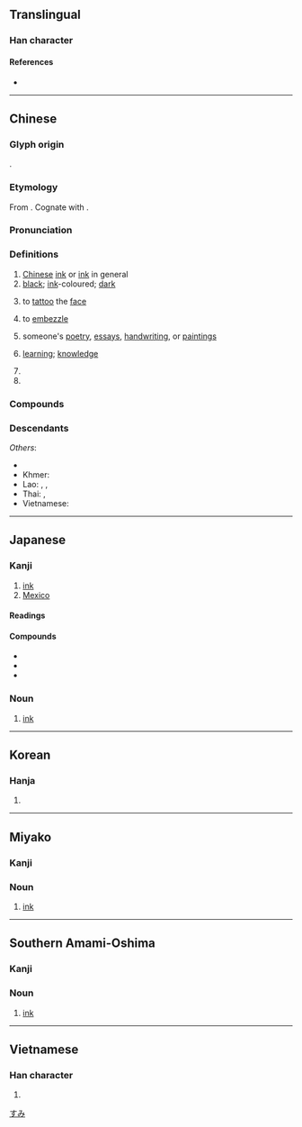 {{character info/new}}
==Translingual==

===Han character===
{{Han char|rn=32|rad=土|as=12|asj=11|sn=15|snj=14|four=60104|canj=WGFG|ids=⿱黑土(GTHKV), ⿱黒土(J)}}

====References====
* {{Han ref|kx=0238.400|dkj=05469|dj=0478.020|hdz=10487.030|uh=58A8|ud=22696|bh=BEA5|bd=48805}}

----

==Chinese==
{{zh-forms}}

===Glyph origin===
{{Han etym}}
{{Han compound|黑|土|ls=psc|c1=p|c2=s|t2=soil}}.

===Etymology===
From {{inh|zh|sit-pro|*s-maŋ ~ s-mak}}. Cognate with {{och-l|黑|black}}.

===Pronunciation===
{{zh-pron
|m=mò
|c=mak6
|h=pfs=me̍t
|md=mĕ̤k
|mn=qz:bia̍k/tw,xm,zz:be̍k/ba̍k
|mn_note=bia̍k/be̍k - literary; ba̍k - vernacular
|w=5meq
|mc=y
|oc=y
|cat=n,v,a,pn
}}

===Definitions===
{{zh-hanzi}}

# [[Chinese]] [[ink]] or [[ink]] in general
# [[black]]; [[ink]]-coloured; [[dark]]
# {{lb|zh|historical}} to [[tattoo]] the [[face]]
# {{lb|zh|figurative}} to [[embezzle]]
# {{lb|zh|figurative}} someone's [[poetry]], [[essay]]s, [[handwriting]], or [[painting]]s
# {{lb|zh|figurative}} [[learning]]; [[knowledge]]
# {{zh-short|墨家|[[Mohism]]}}
# {{zh-short|墨西哥|[[Mexico]]}}

===Compounds===
{{zh-der|墨寶|墨筆|墨斗|墨斗魚|墨黑|墨鏡|墨綠|墨綠色|墨囊|墨水|墨西哥|墨魚|墨汁|別墨|即墨之戰|即墨侯|即墨縣|吃墨船兒|吸墨紙|和墨|喝墨水|嚼墨噴紙|大處落墨|奇異墨水|宿墨|尋行數墨|屠毒筆墨|弄筆墨|彩墨|徽墨|惜墨如金|惜墨法|㥏墨|托墨|文墨|斷紙餘墨|朱墨|朱墨本|朱墨爛然|松煙墨|楊墨|楮墨|毫飛墨噴|水墨|水墨畫|油墨|深墨|潑墨|潑墨人物|潑墨山水|濃墨|發墨|白墨|盟墨|眉如墨畫|石墨|研墨|破墨|破墨山水|硃墨|磨墨|程墨|積墨|筆耕墨耘|筆墨|筆墨官司|筆墨生涯|筆墨紙硯|簡策楮墨|粉白墨黑|粉墨|粉墨登場|紅墨|紅墨水|縗墨|繩墨|繩墨之言|翰墨|翰墨志|背繩墨|胸無點墨|舞文弄墨|茶墨|著墨|落墨|蘸墨|規矩繩墨|調墨弄筆|貪墨|貪墨之風|貪墨敗度|近朱近墨|遺墨|醉墨|闈墨|陳墨|隱顯墨水|風月筆墨|食墨|騷人墨客|墨分五色|墨刑|墨卷|墨吏|墨妖|墨妙|墨妝|墨子|墨守|墨守成法|墨守成規|墨客|墨家|墨床|墨廚|墨戲|墨晶|墨暈|墨杘|墨水匣|墨水池|墨水規|墨池筆塚|墨油|墨海|墨瀋|墨爾本|墨版|墨版版畫|墨玉|墨玉縣|墨痕|墨痴|墨盒|墨盪子|墨程|墨突|墨竹|墨索里尼|墨絰|墨線|墨義|墨翟|墨者|墨花|墨荷|墨蝶|墨西哥城|墨西哥灣|墨詔|墨豬|墨跡|墨選|墨鴉|墨墨}}

===Descendants===
{{CJKV||ぼく|묵|mặc}}
''Others'':
* {{desc|id|bak|bor=1}}
* Khmer: {{m|km|មឹក||squid; ink}}
* Lao: {{m|lo|ມຶກ||ink; black}}, {{m|lo|ຫມຶກ||black; ink}}, {{m|lo|ໝຶກ||sepia from cuttlefish; ink; black}}
* Thai: {{th-l|หมึก|ink}}, {{th-l|ปลาหมึก|cuttlefish}}
* Vietnamese: {{m|vi|mực||cuttlefish; ink}}

{{zh-cat|Intermediate}}

----

==Japanese==

===Kanji===
{{ja-kanji|grade=c|rs=土11}}

# [[ink]]
# [[Mexico]]

====Readings====
{{ja-readings
|goon=もく
|kanon=ぼく
|kun=すみ-
}}

====Compounds====
{{ja-kanjitab|すみ|yomi=k}}
* {{ja-l|墨客}}
* {{ja-r|墨汁|ぼくじゅう}}
* {{ja-l|墨絵}}

===Noun===
{{ja-noun|すみ}}

# [[ink]]

[[Category:ja:Writing|すみ]]

----

==Korean==

===Hanja===
{{ko-hanja|hangeul=묵}}

# {{defn|lang=ko|sort=土11}}

----

==Miyako==
{{attention|mvi}}

===Kanji===
{{head|mvi|kanji|hiragana|っふぃ|romaji|ffi}}

===Noun===
{{head|mvi|noun|hiragana|っふぃ|romaji|ffi}}

# [[ink]]

----

==Southern Amami-Oshima==
{{attention|ams}}

===Kanji===
{{head|ams|kanji|hiragana|すぃみ|romaji|sïmi}}

===Noun===
{{head|ams|noun|hiragana|すぃみ|romaji|sïmi}}

# [[ink]]

----

==Vietnamese==

===Han character===
{{vi-hantu|[[mặc]], [[mức]], [[mực]]|rs=土11}}

# {{defn|lang=vi|sort=土11}}